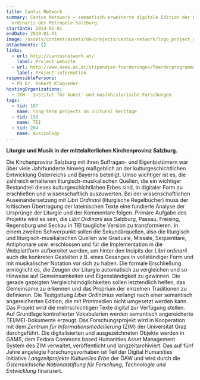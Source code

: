 ```yaml
---
title: Cantus Network
summary: Cantus Netzwork – semantisch erweiterte digitale Edition der Libri
  ordinarii der Metropole Salzburg.
startDate: 2014-01-01
endDate: 2019-01-01
image: /assets/content/assets/de/projects/cantus-network/logo_project_cantus_network_2000x1143px.png
attachments: []
links:
  - url: http://cantusnetwork.at/
    label: Project website
  - url: http://www.oeaw.ac.at/stipendien-foerderungen/foerderprogramme/digitales-kulturelles-erbe/digital-humanities-langzeitprojekte-zum-kulturellen-erbe-abstracts/#c9740
    label: Project information
responsiblePersons:
  - PD Dr. Robert Klugseder
hostingOrganizations:
  - IKM - Institut für kunst- und musikhistorische Forschungen
tags:
  - tid: 167
    name: long-term projects on cultural heritage
  - tid: 150
    name: TEI
  - tid: 204
    name: musicology
---
```

**Liturgie und Musik in der mittelalterlichen Kirchenprovinz Salzburg.**

Die Kirchenprovinz Salzburg mit ihren Suffragan- und Eigenbistümern war über viele Jahr­hunderte hinweg maßgeblich an der kulturgeschichtlichen Entwicklung Österreichs und Bayerns beteiligt. Umso wichtiger ist es, die zahlreich erhaltenen liturgisch-musi­kalischen Quellen, die ein wichtiger Bestandteil dieses kulturgeschichtlichen Erbes sind, in digitaler Form zu erschließen und wissenschaftlich auszuwerten.
Bei der wissenschaftlichen Auseinandersetzung mit _Libri Ordinarii_ (liturgische Regelbücher) muss der kritischen Über­tragung der lateinischen Texte eine fundierte Analyse der Ursprünge der Liturgie und der Kommentare folgen. Primäre Aufgabe des Projekts wird es sein, die _Libri Ordinarii_ aus Salzburg, Passau, Freising, Regensburg und Seckau in TEI taugliche Version zu trans­formieren. In einem zweiten Schwerpunkt sollen die Sekundärquellen, also die liturgisch und liturgisch-musikalischen Quellen wie Graduale, Missale, Sequentiare, Antiphonare usw. erschlossen und für die Implementation in die Webplattform aufbereitet werden, um hinter den Incipits der _Libri ordinarii_ auch die konkreten Gestalten z.B. eines Gesanges in vollständiger Form und mit musikalischer Notation vor sich zu haben. Die formale Erschließung ermöglicht es, die Zeugen der Liturgie automatisch zu vergleichen und so Hinweise auf Gemeinsamkeiten und Eigen­ständigkeit zu gewinnen. Die gerade ge­zeigten Vergleichsmöglichkeiten sollen letztendlich helfen, das Gemeinsame zu er­kennen und das Proprium der einzelnen Traditionen zu definieren.
Die Textgattung _Liber Ordinarius_ verlangt nach einer semantisch angereicherten Edition, die mit Printmedien nicht umgesetzt werden kann. Das Projekt wird die mehrschichtigen Texte digital zur Verfügung stellen. Auf Grundlage kontrollierter Vokabularien werden semantisch angereicherte TEI/MEI-Dokumente erzeugt.
Das Forschungsprojekt wird in Kooperation mit dem _Zentrum für Infor­ma­tions­modellierung_ (ZIM) der Universität Graz durchgeführt. Die digitalisierten und ausgezeichneten Objekte werden in GAMS, dem Fedora Commons based Humanities Asset Management System des ZIM verwaltet, veröffentlicht und langzeitarchiviert.
Das auf fünf Jahre angelegte Forschungsvorhaben ist Teil der Digital Humanities Initiative _Langzeitprojekte Kulturelles Erbe_ der ÖAW und wird durch die _Österreichische National­stiftung für Forschung, Technologie und Entwicklung_ fin­an­ziert.

